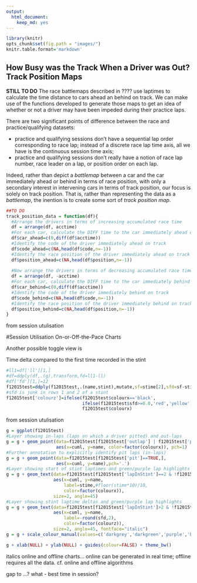 ```yaml
---
output:
  html_document:
    keep_md: yes
---
```

```r
library(knitr)
opts_chunk$set(fig.path = "images/")
knitr.table.format='markdown'
```
## How Busy was the Track When a Driver was Out? Track Position Maps 

**STILL TO DO**
The race battlemaps described in ???? use laptimes to calculate the time distance to cars ahead an behind on track. We can make use of the functions developed to generate those maps to get an idea of whether or not a driver may have been impeded during their practice laps.

There are two significant points of difference between the race and practice/qualifying datasets:

- practice and qualifying sessions don't have a sequential lap order corresponding to race lap; instead of a discrete race lap time axis, all we have is the continuous session time axis;
- practice and qualifying sessions don't really have a notion of race lap number, race leader on a lap, or position order on each lap.

Indeed, rather than depict a *battlemap* between a car and the car immediately ahead or behind in terms of race position, with only a secondary interest in intervening cars in terms of track position, our focus is solely on track position. That is, rather than representing the data as a *battlemap*, the inention is to create some sort of *track position map*.

```r

##TO DO
track_position_data = function(df){
  #Arrange the drivers in terms of increasing accumulated race time
  df = arrange(df, acctime)
  #For each car, calculate the DIFF time to the car immediately ahead on track
  df$car_ahead=c(0,diff(df$acctime))
  #Identify the code of the driver immediately ahead on track
  df$code_ahead=c(NA,head(df$code,n=-1))
  #Identify the race position of the driver immediately ahead on track
  df$position_ahead=c(NA,head(df$position,n=-1))
  
  #Now arrange the drivers in terms of decreasing accumulated race time
  df = arrange(df, -acctime)
  #For each car, calculate the DIFF time to the car immediately behind on track
  df$car_behind=c(0,diff(df$acctime))
  #Identify the code of the driver immediately behind on track
  df$code_behind=c(NA,head(df$code,n=-1))
  #Identify the race position of the driver immediately behind on track
  df$position_behind=c(NA,head(df$position,n=-1))
}
```


from session utulisation

#Session Utilisation On-or-Off-the-Pace Charts

Another possible toggle view is 


Time delta compared to the first time recorded in the stint

```r
#ll1=df['ll'][1,]
#df=ddply(df,.(g),transform,fd=ll1-ll)
#df['fd'][1,]=12
f12015test=ddply(f12015test,.(name,stint),mutate,sf=stime[2],sfd=sf-stime)
#sfd is junk in rows 1 and 2 of a stint
f12015test['colourz']=ifelse(f12015test$colourx=='black',
                             ifelse(f12015test$sfd>=0.0,'red','yellow'),
                             f12015test$colourx)
```


from session utulisation
```r
g = ggplot(f12015test)
#Layer showing in-laps (laps on which a driver pitted) and out-laps
g = g + geom_point(data=f12015test[f12015test['outlap'] | f12015test['pit'],],
                   aes(x=cuml, y=name, color=factor(colourx)), pch=1)
#Further annotation to explicitly identify pit laps (in-laps)
g = g + geom_point(data=f12015test[f12015test['pit']==TRUE,],
                   aes(x=cuml, y=name),pch='.')
#Layer showing start of stint laptimes and green/purple lap highlights
g = g + geom_text(data=f12015test[f12015test['lapInStint']==2 & !f12015test['pit'],],
                  aes(x=cuml, y=name, 
                      label=stime,#floor(stime*10)/10,
                      color=factor(colourx)),
                  size=2, angle=45)
#Layer showing stint laptime deltas and green/purple lap highlights
g = g + geom_text(data=f12015test[f12015test['lapInStint']>2 & !f12015test['pit'],],
                  aes(x=cuml, y=name, 
                      label=-round(sfd,2), 
                      color=factor(colourz)),
                  size=2, angle=45, fontface="italic")
g = g + scale_colour_manual(values=c('darkgrey','darkgreen','purple','blue','red'))

g + xlab(NULL) + ylab(NULL) + guides(colour=FALSE) + theme_bw()
```

italics
online and offline charts... online can be generated in real time; offline requires all the data. cf. online and offline algorithms

gap to ...? what - best time in session?